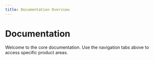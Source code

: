 ```yaml
---
title: Documentation Overview
---
```


# Documentation

Welcome to the core documentation. Use the navigation tabs above to access specific product areas.